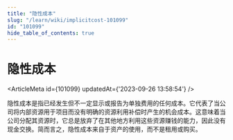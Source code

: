 ```yaml
---
title: "隐性成本"
slug: "/learn/wiki/implicitcost-101099"
id: "101099"
hide_table_of_contents: true
---
```



# 隐性成本

<ArticleMeta id={101099} updatedAt={'2023-09-26 13:58:54'} />
<div className='border-solid border-b border-t-0 my-4 border-[var(--ifm-color-gray-300)]' />

隐性成本是指已经发生但不一定显示或报告为单独费用的任何成本。它代表了当公司将内部资源用于项目而没有明确的资源利用补偿时产生的机会成本。这意味着当公司分配其资源时，它总是放弃了在其他地方利用这些资源赚钱的能力，因此没有现金交换。简而言之，隐性成本来自于资产的使用，而不是租用或购买。
